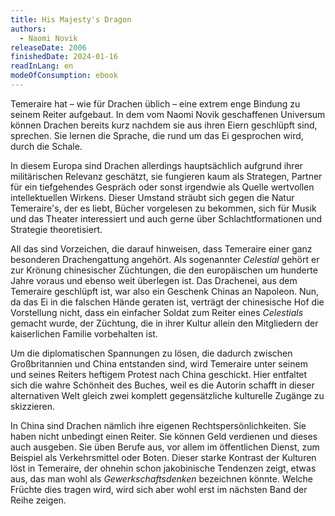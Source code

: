 ```yaml
---
title: His Majesty's Dragon
authors:
  - Naomi Novik
releaseDate: 2006
finishedDate: 2024-01-16
readInLang: en
modeOfConsumption: ebook
---
```


Temeraire hat – wie für Drachen üblich – eine extrem enge Bindung zu seinem
Reiter aufgebaut. In dem vom Naomi Novik geschaffenen Universum können Drachen
bereits kurz nachdem sie aus ihren Eiern geschlüpft sind, sprechen. Sie lernen
die Sprache, die rund um das Ei gesprochen wird, durch die Schale.

In diesem Europa sind Drachen allerdings hauptsächlich aufgrund ihrer
militärischen Relevanz geschätzt, sie fungieren kaum als Strategen, Partner für
ein tiefgehendes Gespräch oder sonst irgendwie als Quelle wertvollen
intellektuellen Wirkens. Dieser Umstand sträubt sich gegen die Natur
Temeraire's, der es liebt, Bücher vorgelesen zu bekommen, sich für Musik und das
Theater interessiert und auch gerne über Schlachtformationen und Strategie
theoretisiert.

All das sind Vorzeichen, die darauf hinweisen, dass Temeraire einer ganz
besonderen Drachengattung angehört. Als sogenannter _Celestial_ gehört er zur
Krönung chinesischer Züchtungen, die den europäischen um hunderte Jahre voraus
und ebenso weit überlegen ist. Das Drachenei, aus dem Temeraire geschlüpft ist,
war also ein Geschenk Chinas an Napoleon. Nun, da das Ei in die falschen Hände
geraten ist, verträgt der chinesische Hof die Vorstellung nicht, dass ein
einfacher Soldat zum Reiter eines _Celestials_ gemacht wurde, der Züchtung, die
in ihrer Kultur allein den Mitgliedern der kaiserlichen Familie vorbehalten ist.

Um die diplomatischen Spannungen zu lösen, die dadurch zwischen Großbritannien
und China entstanden sind, wird Temeraire unter seinem und seines Reiters
heftigem Protest nach China geschickt. Hier entfaltet sich die wahre Schönheit
des Buches, weil es die Autorin schafft in dieser alternativen Welt gleich zwei
komplett gegensätzliche kulturelle Zugänge zu skizzieren.

In China sind Drachen nämlich ihre eigenen Rechtspersönlichkeiten. Sie haben
nicht unbedingt einen Reiter. Sie können Geld verdienen und dieses auch
ausgeben. Sie üben Berufe aus, vor allem im öffentlichen Dienst, zum Beispiel
als Verkehrsmittel oder Boten. Dieser starke Kontrast der Kulturen löst in
Temeraire, der ohnehin schon jakobinische Tendenzen zeigt, etwas aus, das man
wohl als _Gewerkschaftsdenken_ bezeichnen könnte. Welche Früchte dies tragen
wird, wird sich aber wohl erst im nächsten Band der Reihe zeigen.
